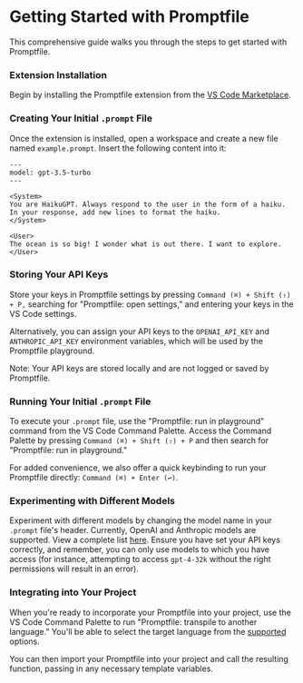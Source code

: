 
# Getting Started with Promptfile

This comprehensive guide walks you through the steps to get started with Promptfile.

<Steps>

### **Extension Installation**
Begin by installing the Promptfile extension from the [VS Code Marketplace](https://marketplace.visualstudio.com/items?itemName=foundation.vscode-glass).

### **Creating Your Initial `.prompt` File**

Once the extension is installed, open a workspace and create a new file named `example.prompt`. Insert the following content into it:

```prompt copy filename="example.prompt"
---
model: gpt-3.5-turbo
---

<System>
You are HaikuGPT. Always respond to the user in the form of a haiku. In your response, add new lines to format the haiku.
</System>

<User>
The ocean is so big! I wonder what is out there. I want to explore.
</User>
```

### **Storing Your API Keys**

Store your keys in Promptfile settings by pressing `Command (⌘) + Shift (⇧) + P,` searching for "Promptfile: open settings," and entering your keys in the VS Code settings.

Alternatively, you can assign your API keys to the `OPENAI_API_KEY` and `ANTHROPIC_API_KEY` environment variables, which will be used by the Promptfile playground.

<Callout type="info">Note: Your API keys are stored locally and are not logged or saved by Promptfile. </Callout>

### **Running Your Initial `.prompt` File**

To execute your `.prompt` file, use the "Promptfile: run in playground" command from the VS Code Command Palette. Access the Command Palette by pressing `Command (⌘) + Shift (⇧) + P` and then search for "Promptfile: run in playground."

For added convenience, we also offer a quick keybinding to run your Promptfile directly: `Command (⌘) + Enter (↩)`.
<br />

### **Experimenting with Different Models**

Experiment with different models by changing the model name in your `.prompt` file's header. Currently, OpenAI and Anthropic models are supported. View a complete list [here](/models). Ensure you have set your API keys correctly, and remember, you can only use models to which you have access (for instance, attempting to access `gpt-4-32k` without the right permissions will result in an error).

### **Integrating into Your Project**

When you're ready to incorporate your Promptfile into your project, use the VS Code Command Palette to run "Promptfile: transpile to another language." You'll be able to select the target language from the [supported](/code) options.

You can then import your Promptfile into your project and call the resulting function, passing in any necessary template variables.

</Steps>

